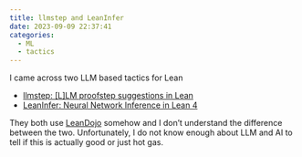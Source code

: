 ```yaml
---
title: llmstep and LeanInfer
date: 2023-09-09 22:37:41
categories:
  - ML
  - tactics
---
```


I came across two LLM based tactics for Lean

- [llmstep: [L]LM proofstep suggestions in Lean](https://github.com/wellecks/llmstep)
- [LeanInfer: Neural Network Inference in Lean 4](https://github.com/lean-dojo/LeanInfer)

They both use [LeanDojo](2023-09-04 leandojo.qmd) somehow and I don't understand the difference between the two.
Unfortunately, I do not know enough about LLM and AI to tell if this is actually good or just hot gas. 
